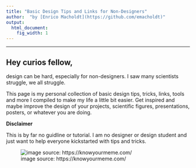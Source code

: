 ```yaml
---
title: "Basic Design Tips and Links for Non-Designers"
author:  "by [Enrico Macholdt](https://github.com/emacholdt)"
output:
  html_document:
    fig_width: 1
---
```


----

## Hey curios fellow,

design can be hard, especially for non-designers. I saw many scientists struggle, we all struggle.

This page is my personal collection of basic design tips, tricks, links, tools and more I compiled to make my life a little bit easier. Get inspired and maybe improve the design of your projects, scientific figures, presentations, posters, or whatever you are doing.



**Disclaimer**

This is by far no guidline or tutorial. I am no designer or design student and just want to help everyone kickstarted with tips and tricks.

![image source: https://knowyourmeme.com/](https://i.kym-cdn.com/photos/images/newsfeed/001/018/894/a2c.png)


